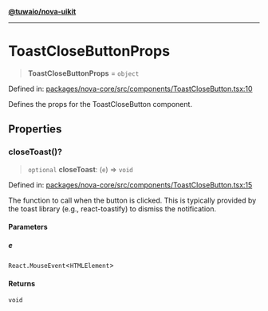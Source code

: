 [**@tuwaio/nova-uikit**](../../../README.md)

***

# ToastCloseButtonProps

> **ToastCloseButtonProps** = `object`

Defined in: [packages/nova-core/src/components/ToastCloseButton.tsx:10](https://github.com/TuwaIO/nova-uikit/blob/7f0ff6ef37314bbc0683c9566de3b0a1bfe718dc/packages/nova-core/src/components/ToastCloseButton.tsx#L10)

Defines the props for the ToastCloseButton component.

## Properties

### closeToast()?

> `optional` **closeToast**: (`e`) => `void`

Defined in: [packages/nova-core/src/components/ToastCloseButton.tsx:15](https://github.com/TuwaIO/nova-uikit/blob/7f0ff6ef37314bbc0683c9566de3b0a1bfe718dc/packages/nova-core/src/components/ToastCloseButton.tsx#L15)

The function to call when the button is clicked. This is typically provided by the
toast library (e.g., react-toastify) to dismiss the notification.

#### Parameters

##### e

`React.MouseEvent`\<`HTMLElement`\>

#### Returns

`void`
